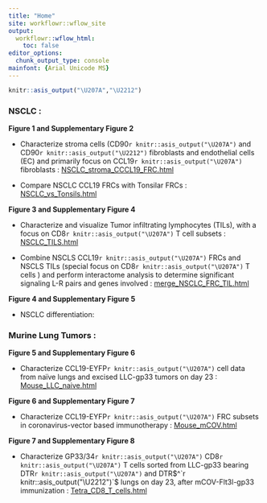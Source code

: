 ```yaml
---
title: "Home"
site: workflowr::wflow_site
output:
  workflowr::wflow_html:
    toc: false
editor_options:
  chunk_output_type: console
mainfont: {Arial Unicode MS}
---
```


```r
knitr::asis_output("\U207A","\U2212")
```

### **NSCLC** : 


**Figure 1 and Supplementary Figure 2**

* Characterize stroma cells (CD90`r knitr::asis_output("\U207A")` and CD90`r knitr::asis_output("\U2212")` fibroblasts and endothelial cells (EC) and primarily focus on CCL19`r knitr::asis_output("\U207A")` fibroblasts : [NSCLC_stroma_CCCL19_FRC.html](NSCLC_stroma_CCCL19_FRC.html)  

* Compare NSCLC CCL19 FRCs with Tonsilar FRCs :
[NSCLC_vs_Tonsils.html](NSCLC_vs_Tonsils.html)


**Figure 3 and Supplementary Figure 4**

* Characterize and visualize Tumor infiltrating lymphocytes (TILs), with a focus on CD8`r knitr::asis_output("\U207A")` T cell subsets : [NSCLC_TILS.html](NSCLC_TILS.html)

* Combine NSCLS CCL19`r knitr::asis_output("\U207A")` FRCs and NSCLS TILs (special focus on CD8`r knitr::asis_output("\U207A")` T cells ) and perform interactome analysis to determine significant signaling L-R pairs and genes involved : [merge_NSCLC_FRC_TIL.html](merge_NSCLC_FRC_TIL.html)


**Figure 4 and Supplementary Figure 5**

* NSCLC differentiation: 


### **Murine Lung Tumors** :


**Figure 5 and Supplementary Figure 6**

* Characterize CCL19-EYFP`r knitr::asis_output("\U207A")` cell data from naïve lungs and excised LLC-gp33 tumors on day 23 : [Mouse_LLC_naive.html](Mouse_LLC_naive.html)


**Figure 6 and Supplementary Figure 7**

* Characterize CCL19-EYFP`r knitr::asis_output("\U207A")` FRC subsets in coronavirus-vector based immunotherapy : [Mouse_mCOV.html](Mouse_mCOV.html)


**Figure 7 and Supplementary Figure 8**

* Characterize GP33/34`r knitr::asis_output("\U207A")` CD8`r knitr::asis_output("\U207A")` T cells sorted from LLC-gp33 bearing DTR`r knitr::asis_output("\U207A")` and DTR$^`r knitr::asis_output("\U2212")`$ lungs on day 23, after mCOV-Flt3l-gp33 immunization : [Tetra_CD8_T_cells.html](Tetra_CD8_T_cells.html)




